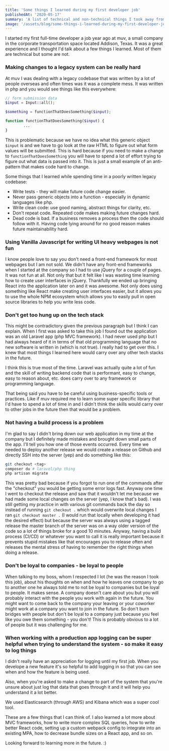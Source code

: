 ```yaml
---
title: 'Some things I learned during my first developer job'
publishedAt: '2020-05-17'
summary: 'A list of technical and non-technical things I took away from my first developer job.'
image: '/assets/blog/some-things-i-learned-during-my-first-developer-job/cover.jpg'
---
```


I started my first full-time developer a job year ago at muv, a small company in the corporate transportation space located Addison, Texas. It was a great experience and I thought I'd talk about a few things I learned. Most of them are technical but some are not.

### Making changes to a legacy system can be really hard

At muv I was dealing with a legacy codebase that was written by a lot of people overseas and often times was it was a complete mess. It was written in php and you would see things like this everywhere:

```php
// form submission data
$input = Input::all();

$something = functionThatDoesSomething($input);

function functionThatDoesSomething($input) {
		...
}
```

This is problematic because we have no idea what this generic object `$input` is and we have to go look at the raw HTML to figure out what form values will be submitted. This is hard because if you need to make a change to `functionThatDoesSomething` you will have to spend a lot of effort trying to figure out what data is passed into it. This is just a small example of an anti-pattern that makes code hard to change.

Some things that I learned while spending time in a poorly written legacy codebase:

- Write tests - they will make future code change easier.
- Never pass generic objects into a function - especially in dynamic languages like php.
- Write clean code: use good naming, abstract things for clarity, etc.
- Don't repeat code. Repeated code makes making future changes hard.
- Dead code is bad. If a business removes a process then the code should follow with it. Having code lying around for no good reason makes future maintainability hard.

### Using Vanilla Javascript for writing UI heavy webpages is not fun

I know people love to say you don't need a front-end framework for most webpages but I am not sold. We didn't have any front-end frameworks when I started at the company so I had to use jQuery for a couple of pages. It was not fun at all. Not only that but it felt like I was wasting time learning how to create user interfaces in jQuery. Thankfully we ended up bringing React into the application later on and it was awesome. Not only does using something like React make creating user interfaces easier, but it allows you to use the whole NPM ecosystem which allows you to easily pull in open source libraries to help you write less code.

### Don't get too hung up on the tech stack

This might be contradictory given the previous paragraph but I think I can explain. When I first was asked to take this job I found out the application was an old Laravel app (php MVC framework). I had never used php but I had always heard of it in terms of that old programming language that no new software is written in (which is not true). I really had to get over this. I knew that most things I learned here would carry over any other tech stacks in the future.

I think this is true most of the time. Laravel was actually quite a lot of fun and the skill of writing backend code that is performant, easy to change, easy to reason about, etc. does carry over to any framework or programming language.

That being said you have to be careful using business-specific tools or practices. Like if muv required me to learn some super specific library that I'd have to spend a lot of time in and I didn't think the skills would carry over to other jobs in the future then that would be a problem.

### Not having a build process is a problem

I'm glad to say I didn't bring down our web application in my time at the company but I definitely made mistakes and brought down small parts of the app. I'll tell you how one of those events occurred. Every time we needed to deploy another release we would create a release on Github and directly SSH into the server (yep) and do something like this:

```bash
git checkout <tag>
composer du # laravel/php thing
php artisan migrate
```

This was pretty bad because if you forgot to run one of the commands after the "checkout" you would be getting some error logs fast. Anyway one time I went to checkout the release and saw that it wouldn't let me because we had made some local changes on the server (yep, I know that's bad). I was still getting my practice in with various git commands back the day so instead of running `git checkout .` which would overwrite local changes I ran `git checkout master .` (I would run that locally when developing it had the desired effect) but because the server was always using a tagged release the master branch of the server was on a way older version of the code so a lot of things broke for a good 10 minutes. Anyway, having a build process (CI/CD) or whatever you want to call it is really important because it prevents stupid mistakes like that encourages you to release often and releases the mental stress of having to remember the right things when doing a release.

### Don't be loyal to companies - be loyal to people

When talking to my boss, whom I respected I lot (he was the reason I took this job), about his thoughts on when and how he leaves one company to go to another one he always told me to not be loyal to companies but be loyal to people. It makes sense. A company doesn't care about you but you will probably interact with the people you work with again in the future. You might want to come back to the company your leaving or your coworker might work at a company you want to join in the future. So don't burn bridges with people but don't be loyal to a company just because you feel like you owe them something - you don't! This is probably obvious to a lot of people but it was challenging for me.

### When working with a production app logging can be super helpful when trying to understand the system - so make it easy to log things

I didn't really have an appreciation for logging until my first job. When you develope a new feature it's so helpful to add logging in so that you can see when and how the feature is being used.

Also, when you're asked to make a change to part of the system that you're unsure about just log that data that goes through it and it will help you understand it a lot better.

We used Elasticsearch (through AWS) and Kibana which was a super cool tool.

These are a few things that I can think of. I also learned a lot more about MVC frameworks, how to write more complex SQL queries, how to write better React code, setting up a custom webpack config to integrate into an existing MPA, how to decrease bundle sizes on a React app, and so on.

Looking forward to learning more in the future. :)
